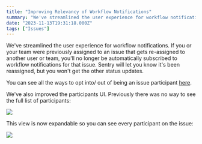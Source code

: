 ```yaml
---
title: "Improving Relevancy of Workflow Notifications"
summary: "We've streamlined the user experience for workflow notifications. If you or your team were previously assigned to an issue that gets re-assigned to..."
date: "2023-11-13T19:31:18.000Z"
tags: ["Issues"]
---
```


  We've streamlined the user experience for workflow notifications. If you or your team were previously assigned to an issue that gets re-assigned to another user or team, you'll no longer be automatically subscribed to workflow notifications for that issue. Sentry will let you know it's been reassigned, but you won't get the other status updates.

You can see all the ways to opt into/ out of being an issue participant [here](https://docs.sentry.io/product/alerts/notifications/#workflow-notifications).

We've also improved the participants UI. Previously there was no way to see the full list of participants:

![](https://ik.imagekit.io/launchnotes/production/1aciacj2ycsroxwsf63f84w4tqs5#t=0.1)

This view is now expandable so you can see every participant on the issue:

![](https://ik.imagekit.io/launchnotes/production/14ccx8m7su947uc8ludabjlygx4q#t=0.1)
